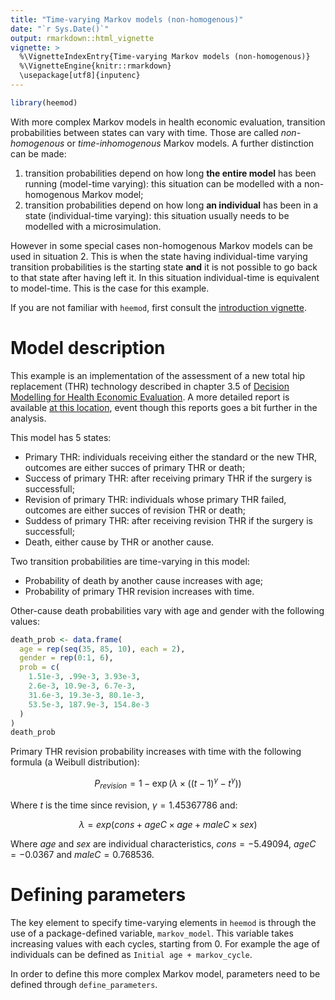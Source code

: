 ```yaml
---
title: "Time-varying Markov models (non-homogenous)"
date: "`r Sys.Date()`"
output: rmarkdown::html_vignette
vignette: >
  %\VignetteIndexEntry{Time-varying Markov models (non-homogenous)}
  %\VignetteEngine{knitr::rmarkdown}
  \usepackage[utf8]{inputenc}
---
```


```r
library(heemod)
```

With more complex Markov models in health economic evaluation, transition probabilities between states can vary with time. Those are called *non-homogenous* or *time-inhomogenous* Markov models. A further distinction can be made:

  1. transition probabilities depend on how long __the entire model__ has been running (model-time varying): this situation can be modelled with a non-homogenous Markov model;
  2. transition probabilities depend on how long __an individual__ has been in a state (individual-time varying): this situation usually needs to be modelled with a microsimulation.

However in some special cases non-homogenous Markov models can be used in situation 2. This is when the state having individual-time varying transition probabilities is the starting state __and__ it is not possible to go back to that state after having left it. In this situation individual-time is equivalent to model-time. This is the case for this example.

If you are not familiar with `heemod`, first consult the [introduction vignette](https://cran.r-project.org/web/packages/heemod/vignettes/introduction.html).

# Model description

This example is an implementation of the assessment of a new total hip replacement (THR) technology described in chapter 3.5 of [Decision Modelling for Health Economic Evaluation](http://ukcatalogue.oup.com/product/9780198526629.do). A more detailed report is available [at this location](https://www.york.ac.uk/media/che/documents/papers/technicalpapers/CHE%20Technical%20Paper%2028.pdf), event though this reports goes a bit further in the analysis.

This model has 5 states:

  * Primary THR: individuals receiving either the standard or the new THR, outcomes are either succes of primary THR or death;
  * Success of primary THR: after receiving primary THR if the surgery is successfull;
  * Revision of primary THR: individuals whose primary THR failed, outcomes are either succes of revision THR or death;
  * Suddess of primary THR: after receiving revision THR if the surgery is successfull;
  * Death, either cause by THR or another cause.
  
Two transition probabilities are time-varying in this model:

  * Probability of death by another cause increases with age;
  * Probability of primary THR revision increases with time.
  
Other-cause death probabilities vary with age and gender with the following values:

```r
death_prob <- data.frame(
  age = rep(seq(35, 85, 10), each = 2),
  gender = rep(0:1, 6),
  prob = c(
    1.51e-3, .99e-3, 3.93e-3,
    2.6e-3, 10.9e-3, 6.7e-3,
    31.6e-3, 19.3e-3, 80.1e-3,
    53.5e-3, 187.9e-3, 154.8e-3
  )
)
death_prob
```

Primary THR revision probability increases with time with the following formula (a Weibull distribution):

$$
P_{revision} = 1 - \exp(\lambda \times ((t-1)^\gamma-t^\gamma))
$$

Where $t$ is the time since revision, $\gamma = 1.45367786$ and:

$$
\lambda = exp(cons + ageC \times age + maleC \times sex)
$$

Where $age$ and $sex$ are individual characteristics, $cons = -5.49094$, $ageC = -0.0367$ and $maleC = 0.768536$.

# Defining parameters

The key element to specify time-varying elements in `heemod` is through the use of a package-defined variable, `markov_model`. This variable takes increasing values with each cycles, starting from 0. For example the age of individuals can be defined as `Initial age + markov_cycle`.

In order to define this more complex Markov model, parameters need to be defined through `define_parameters`.

